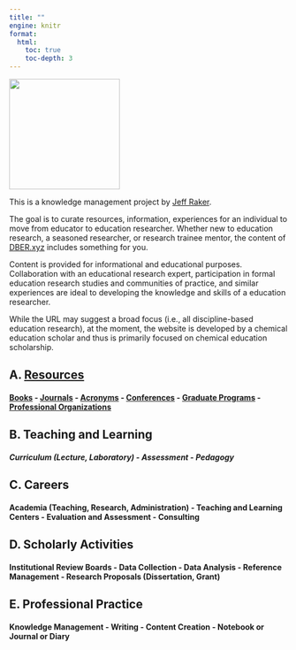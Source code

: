 ```yaml
---
title: ""
engine: knitr
format: 
  html: 
    toc: true
    toc-depth: 3
---
```


![](/assets/logo_650_x_650.png){width=200 fig-align="center"}

This is a knowledge management project by [Jeff Raker](https://www.jeffraker.xyz).

The goal is to curate resources, information, experiences for an individual to move from educator to education researcher. Whether new to education research, a seasoned researcher, or research trainee mentor, the content of [DBER.xyz](https://www.dber.xyz) includes something for you.

Content is provided for informational and educational purposes. Collaboration with an educational research expert, participation in formal education research studies and communities of practice, and similar experiences are ideal to developing the knowledge and skills of a education researcher.

While the URL may suggest a broad focus (i.e., all discipline-based education research), at the moment, the website is developed by a chemical education scholar and thus is primarily focused on chemical education scholarship.

## A. [Resources](/resources/resources.qmd)

#### [Books](/resources/resources.qmd#a1.-books) - [Journals](/resources/resources.qmd#a2.-journals) - [Acronyms](/resources/resources.qmd#a3.-acronyms) - [Conferences](/resources/resources.qmd#a4.-conferences) - [Graduate Programs](/resources/resources.qmd#a5.-graduate-programs) - [Professional Organizations](/resources/resources.qmd#a6.-professional-organizations)

## B. Teaching and Learning

##### Curriculum (Lecture, Laboratory) - Assessment - Pedagogy

## C. Careers

#### Academia (Teaching, Research, Administration) - Teaching and Learning Centers - Evaluation and Assessment - Consulting

## D. Scholarly Activities

#### Institutional Review Boards - Data Collection - Data Analysis - Reference Management - Research Proposals (Dissertation, Grant)

## E. Professional Practice

#### Knowledge Management - Writing - Content Creation - Notebook or Journal or Diary


